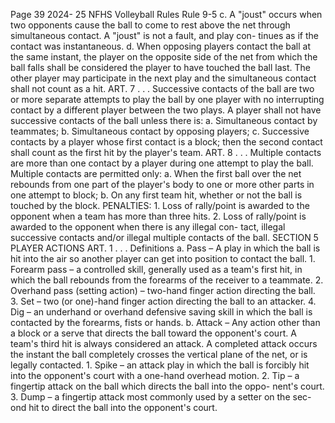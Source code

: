 Page 39 2024- 25 NFHS Volleyball Rules Rule 9-5 c. A "joust" occurs when two opponents cause the ball to come to rest above the net through simultaneous contact. A "joust" is not a fault, and play con- tinues as if the contact was instantaneous. d. When opposing players contact the ball at the same instant, the player on the opposite side of the net from which the ball falls shall be considered the player to have touched the ball last. The other player may participate in the next play and the simultaneous contact shall not count as a hit. ART. 7 . . . Successive contacts of the ball are two or more separate attempts to play the ball by one player with no interrupting contact by a different player between the two plays. A player shall not have successive contacts of the ball unless there is: a. Simultaneous contact by teammates; b. Simultaneous contact by opposing players; c. Successive contacts by a player whose first contact is a block; then the second contact shall count as the first hit by the player's team. ART. 8 . . . Multiple contacts are more than one contact by a player during one attempt to play the ball. Multiple contacts are permitted only: a. When the first ball over the net rebounds from one part of the player's body to one or more other parts in one attempt to block; b. On any first team hit, whether or not the ball is touched by the block. PENALTIES: 1. Loss of rally/point is awarded to the opponent when a team has more than three hits. 2. Loss of rally/point is awarded to the opponent when there is any illegal con- tact, illegal successive contacts and/or illegal multiple contacts of the ball. SECTION 5 PLAYER ACTIONS ART. 1 . . . Definitions a. Pass – A play in which the ball is hit into the air so another player can get into position to contact the ball. 1. Forearm pass – a controlled skill, generally used as a team's first hit, in which the ball rebounds from the forearms of the receiver to a teammate. 2. Overhand pass (setting action) – two-hand finger action directing the ball. 3. Set – two (or one)-hand finger action directing the ball to an attacker. 4. Dig – an underhand or overhand defensive saving skill in which the ball is contacted by the forearms, fists or hands. b. Attack – Any action other than a block or a serve that directs the ball toward the opponent's court. A team's third hit is always considered an attack. A completed attack occurs the instant the ball completely crosses the vertical plane of the net, or is legally contacted. 1. Spike – an attack play in which the ball is forcibly hit into the opponent's court with a one-hand overhead motion. 2. Tip – a fingertip attack on the ball which directs the ball into the oppo- nent's court. 3. Dump – a fingertip attack most commonly used by a setter on the sec- ond hit to direct the ball into the opponent's court.